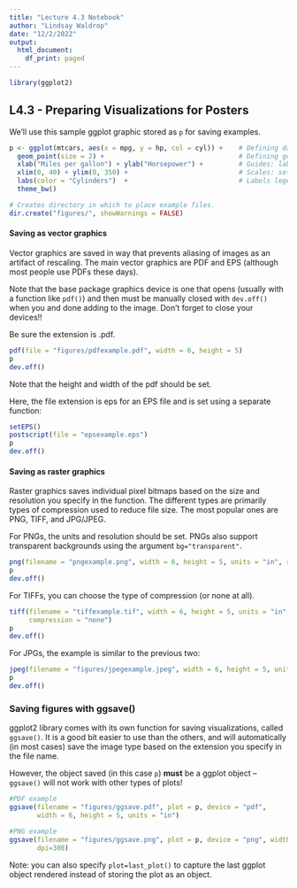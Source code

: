```yaml
---
title: "Lecture 4.3 Notebook"
author: "Lindsay Waldrop"
date: "12/2/2022"
output:
  html_document:
    df_print: paged
---
```


```r
library(ggplot2)
```


## L4.3 - Preparing Visualizations for Posters

We'll use this sample ggplot graphic stored as `p` for saving examples. 

```r
p <- ggplot(mtcars, aes(x = mpg, y = hp, col = cyl)) +    # Defining data and aesthetic mapping
  geom_point(size = 2) +                                  # Defining geometric object
  xlab("Miles per gallon") + ylab("Horsepower") +         # Guides: labeling axes
  xlim(0, 40) + ylim(0, 350) +                            # Scales: setting x and y limits
  labs(color = "Cylinders")  +                            # Labels legend scale
  theme_bw()

# Creates directory in which to place example files. 
dir.create("figures/", showWarnings = FALSE)
```


#### Saving as vector graphics

Vector graphics are saved in way that prevents aliasing of images as an artifact of rescaling. The main vector graphics are PDF and EPS (although most people use PDFs these days).

Note that the base package graphics device is one that opens (usually with a function like `pdf()`) and then must be manually closed with `dev.off()` when you and done adding to the image. Don't forget to close your devices!!

Be sure the extension is .pdf.
```r
pdf(file = "figures/pdfexample.pdf", width = 6, height = 5)
p
dev.off()
```
Note that the height and width of the pdf should be set. 

Here, the file extension is eps for an EPS file and is set using a separate function:
```r
setEPS()
postscript(file = "epsexample.eps")
p
dev.off()
```


#### Saving as raster graphics

Raster graphics saves individual pixel bitmaps based on the size and resolution you specify in the function. The different types are primarily types of compression used to reduce file size. The most popular ones are PNG, TIFF, and JPG/JPEG. 

For PNGs, the units and resolution should be set. PNGs also support transparent backgrounds using the argument `bg="transparent"`.
```r
png(filename = "pngexample.png", width = 6, height = 5, units = "in", res = 600)
p
dev.off()
```

For TIFFs, you can choose the type of compression (or none at all). 
```r
tiff(filename = "tiffexample.tif", width = 6, height = 5, units = "in", res = 600, 
     compression = "none")
p
dev.off()
```

For JPGs, the example is similar to the previous two:
```r
jpeg(filename = "figures/jpegexample.jpeg", width = 6, height = 5, units = "in", res = 600)
p
dev.off()
```

### Saving figures with ggsave()

ggplot2 library comes with its own function for saving visualizations, called `ggsave()`. It is a good bit easier to use than the others, and will automatically (in most cases) save the image type based on the extension you specify in the file name. 

However, the object saved (in this case `p`) **must** be a ggplot object -- `ggsave()` will not work with other types of plots! 

```r
#PDF example
ggsave(filename = "figures/ggsave.pdf", plot = p, device = "pdf", 
       width = 6, height = 5, units = "in")

#PNG example
ggsave(filename = "figures/ggsave.png", plot = p, device = "png", width = 6, height = 5, units = "in", 
       dpi=300)
```

Note: you can also specify `plot=last_plot()` to capture the last ggplot object rendered instead of storing the plot as an object. 
